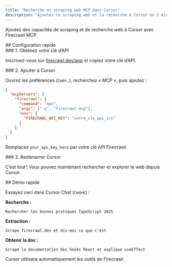 ```yaml
---
title: "Recherche et scraping web MCP dans Cursor"
description: "Ajoutez le scraping web et la recherche à Cursor en 2 minutes"
---
```


Ajoutez des capacités de scraping et de recherche web à Cursor avec Firecrawl MCP.

<div id="quick-setup">
  ## Configuration rapide
</div>

<div id="1-get-your-api-key">
  ### 1. Obtenez votre clé d’API
</div>

Inscrivez-vous sur [firecrawl.dev/app](https://firecrawl.dev/app) et copiez votre clé d’API.

<div id="2-add-to-cursor">
  ### 2. Ajouter à Cursor
</div>

Ouvrez les préférences (`Cmd+,`), recherchez « MCP », puis ajoutez :

```json
{
  "mcpServers": {
    "firecrawl": {
      "command": "npx",
      "args": ["-y", "firecrawl-mcp"],
      "env": {
        "FIRECRAWL_API_KEY": "votre_cle_api_ici"
      }
    }
  }
}
```

Remplacez `your_api_key_here` par votre clé API Firecrawl.


<div id="3-restart-cursor">
  ### 3. Redémarrer Cursor
</div>

C’est tout ! Vous pouvez maintenant rechercher et explorer le web depuis Cursor.

<div id="quick-demo">
  ## Démo rapide
</div>

Essayez ceci dans Cursor Chat (`Cmd+K`) :

**Recherche :**

```
Rechercher les bonnes pratiques TypeScript 2025
```

**Extraction :**

```
Scrape firecrawl.dev et dis-moi ce que c'est
```

**Obtenir la doc :**

```
Scrape la documentation des hooks React et explique useEffect
```

Cursor utilisera automatiquement les outils de Firecrawl.
